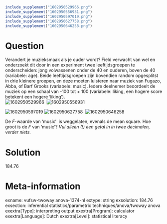 ```r
include_supplement("1602950529966.png")
include_supplement("1602950556931.png")
include_supplement("1602950597019.png")
include_supplement("1602950627758.png")
include_supplement("1602950646258.png")
```

Question
========
Verandert je muzieksmaak als je ouder wordt? Field verwacht van wel en
onderzoekt dit door in een experiment twee leeftijdsgroepen te
onderscheiden: jong volwassenen onder de 40 en ouderen, boven de 40
(variabele: age). Beide leeftijdsgroepen zijn bovendien random
opgesplitst in drie kleinere groepen, en deze moeten luisteren naar
muziek van Fugazo, Abba, of Barf Grooks (variabele: music). Iedere
deelnemer beoordeelt de muziek op een schaal van -100 tot + 100
(variabele: liking, een hogere score betekent een hogere ‘liking’).  
<img src="1602950529966.png" class="fr-fic fr-dii tvcss_2"
alt="1602950529966" /> 
<img src="1602950556931.png" class="fr-fic fr-dii tvcss_3"
alt="1602950556931" />  
  
<img src="1602950597019.png" class="fr-fic fr-dii tvcss_4"
alt="1602950597019" /> <img src="1602950627758.png" class="fr-fic fr-dii tvcss_5"
alt="1602950627758" /> 
<img src="1602950646258.png" class="fr-fic fr-dii tvcss_5"
alt="1602950646258" />  
  
De *F*-waarde van ‘music’  is weggelaten, evenals de mean square. Hoe
groot is de *F *van ‘music’? *Vul alleen (!) een getal in in twee
decimalen, verder niets.*


Solution
========
184.76










Meta-information
================
exname: vufsw-twoway anova-1374-nl
extype: string
exsolution: 184.76
exsection: inferential statistics/parametric techniques/anova/twoway anova
exextra[Type]: interpreting output
exextra[Program]: calculator
exextra[Language]: Dutch
exextra[Level]: statistical literacy

